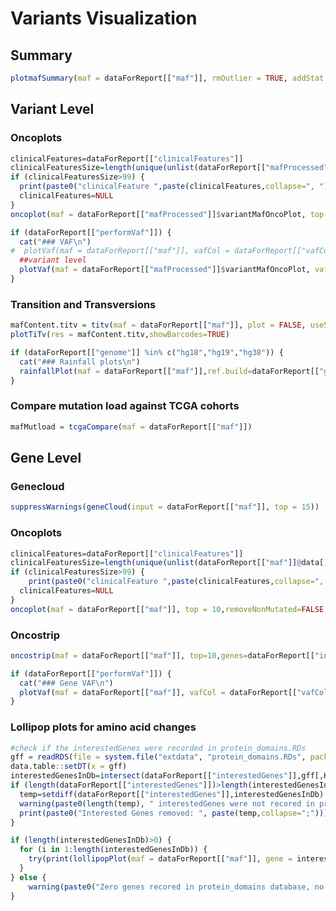 
# Variants Visualization
## Summary
```r
plotmafSummary(maf = dataForReport[["maf"]], rmOutlier = TRUE, addStat = 'median', dashboard = TRUE, titvRaw = FALSE)
```


## Variant Level
### Oncoplots
```r
clinicalFeatures=dataForReport[["clinicalFeatures"]]
clinicalFeaturesSize=length(unique(unlist(dataForReport[["mafProcessed"]]$variantMafOncoPlot@data[,..clinicalFeatures])))
if (clinicalFeaturesSize>99) {
  print(paste0("clinicalFeature ",paste(clinicalFeatures,collapse=", ")," has too many groups. Reduce it to less than 99 groups for Oncoplots"))
  clinicalFeatures=NULL
}
oncoplot(maf = dataForReport[["mafProcessed"]]$variantMafOncoPlot, top = 10,removeNonMutated=FALSE,showTumorSampleBarcodes=TRUE,clinicalFeatures=clinicalFeatures,barcode_mar=9,gene_mar=11)
```

<!-- ### VAF -->
```r
if (dataForReport[["performVaf"]]) {
  cat("### VAF\n")
#  plotVaf(maf = dataForReport[["maf"]], vafCol = dataForReport[["vafCol"]])
  ##variant level
  plotVaf(maf = dataForReport[["mafProcessed"]]$variantMafOncoPlot, vafCol = dataForReport[["vafCol"]])
}

```
<!-- ```{r} -->
<!-- plotVaf(maf = dataForReport[["maf"]], vafCol = dataForReport[["vafCol"]]) -->
<!-- ``` -->

### Transition and Transversions
```r
mafContent.titv = titv(maf = dataForReport[["maf"]], plot = FALSE, useSyn = TRUE)
plotTiTv(res = mafContent.titv,showBarcodes=TRUE)
```


<!-- ### Rainfall plots -->
```r
if (dataForReport[["genome"]] %in% c("hg18","hg19","hg38")) {
  cat("### Rainfall plots\n")
  rainfallPlot(maf = dataForReport[["maf"]],ref.build=dataForReport[["genome"]])
}
```


### Compare mutation load against TCGA cohorts
```r
mafMutload = tcgaCompare(maf = dataForReport[["maf"]])
```

## Gene Level
### Genecloud
```r
suppressWarnings(geneCloud(input = dataForReport[["maf"]], top = 15))
```

### Oncoplots
```r
clinicalFeatures=dataForReport[["clinicalFeatures"]]
clinicalFeaturesSize=length(unique(unlist(dataForReport[["maf"]]@data[,..clinicalFeatures])))
if (clinicalFeaturesSize>99) {
    print(paste0("clinicalFeature ",paste(clinicalFeatures,collapse=", ")," has too many groups. Reduce it to less than 99 groups for Oncoplots and Oncostrip"))
  clinicalFeatures=NULL
}
oncoplot(maf = dataForReport[["maf"]], top = 10,removeNonMutated=FALSE,showTumorSampleBarcodes=TRUE,clinicalFeatures=clinicalFeatures,barcode_mar=9)
```

### Oncostrip

```r
oncostrip(maf = dataForReport[["maf"]], top=10,genes=dataForReport[["interestedGenes"]],removeNonMutated=FALSE,showTumorSampleBarcodes=TRUE,clinicalFeatures=clinicalFeatures,barcode_mar=9)
```

<!-- ### VAF -->
```r
if (dataForReport[["performVaf"]]) {
  cat("### Gene VAF\n")
  plotVaf(maf = dataForReport[["maf"]], vafCol = dataForReport[["vafCol"]])
}
```

### Lollipop plots for amino acid changes
```r
#check if the interestedGenes were recorded in protein_domains.RDs 
gff = readRDS(file = system.file("extdata", "protein_domains.RDs", package = "maftools"))
data.table::setDT(x = gff)
interestedGenesInDb=intersect(dataForReport[["interestedGenes"]],gff[,HGNC])
if (length(dataForReport[["interestedGenes"]])>length(interestedGenesInDb)) {
  temp=setdiff(dataForReport[["interestedGenes"]],interestedGenesInDb)
  warning(paste0(length(temp), " interestedGenes were not recored in protein_domains database, removed from Lollipop plots"))
  print(paste0("Interested Genes removed: ", paste(temp,collapse=";")))
}

if (length(interestedGenesInDb)>0) {
  for (i in 1:length(interestedGenesInDb)) {
    try(print(lollipopPlot(maf = dataForReport[["maf"]], gene = interestedGenesInDb[i], AACol = dataForReport[["AACol"]], showMutationRate = TRUE)))
  }
} else {
    warning(paste0("Zero genes recored in protein_domains database, no Lollipop plots"))
}

```
